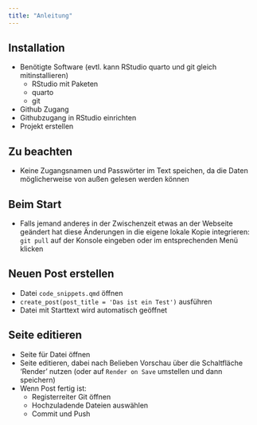```yaml
---
title: "Anleitung"
---
```


## Installation
* Benötigte Software (evtl. kann RStudio quarto und git gleich mitinstallieren)
  - RStudio mit Paketen
  - quarto
  - git
* Github Zugang
* Githubzugang in RStudio einrichten
* Projekt erstellen

## Zu beachten
* Keine Zugangsnamen und Passwörter im Text speichen, da die Daten möglicherweise von außen gelesen werden können

## Beim Start 
* Falls jemand anderes in der Zwischenzeit etwas an der Webseite geändert hat diese Änderungen in die eigene lokale Kopie integrieren:  `git pull` auf der Konsole eingeben oder im entsprechenden Menü klicken

## Neuen Post erstellen
* Datei `code_snippets.qmd` öffnen
* `create_post(post_title = 'Das ist ein Test')` ausführen
* Datei mit Starttext wird automatisch geöffnet

## Seite editieren
* Seite für Datei öffnen
* Seite editieren, dabei nach Belieben Vorschau über die Schaltfläche 'Render' nutzen (oder auf `Render on Save` umstellen und dann speichern)
* Wenn Post fertig ist:
  * Registerreiter Git öffnen
  * Hochzuladende Dateien auswählen
  * Commit und Push

